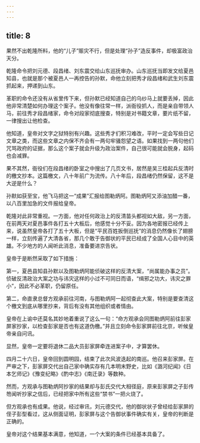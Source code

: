```yaml
---
---
---
```

title: 8
---



果然不出乾隆所料，他的“儿子”赈灾不行，但是处理“孙子”造反事件，却极富政治天分。

乾隆命令把刘元德、段昌绪、刘东震交给山东巡抚审办。山东巡抚当即发文给夏邑知县，也就是那个被夏邑人一再控告的孙默，命他立刻把秀才段昌绪和武生刘东震抓起来，押递到山东。

革职的命令还没有从省里传下来，但孙默已经知道自己的乌纱马上就要丢掉，因此他非常清楚如何办理这个案子。他没有像往常一样，派衙役抓人，而是亲自带领人马，前往秀才段昌绪家，命令对段家彻底搜查，特别是对书籍文章，要片纸不留，一律搜出让他检查。

他知道，皇帝对文字之狱特别有兴趣。这些秀才们积习难改，平时一定会写些日记文章之类，而这些文章之内保不齐会有一两句牢骚怨望之语。如果找到一两句他们咒骂政府的证据，那么这个案子就会升级为政治案件，自己很可能就会脱身，起码也会减罪。

果不其然，衙役们在段昌绪的卧室之中搜出了几页文书，居然是吴三桂起兵反清时的檄文抄本。这篇檄文，八十年前广为流传。八十年后，段昌绪仍然保留，这不是大逆是什么？

孙默如获至宝，他飞马把这一“成果”汇报给图勒炳阿。图勒炳阿又添油加醋一番，以八百里加急的文件报给皇帝。

乾隆对此非常重视。一方面，他对任何政治上的反清苗头都视如大敌，另一方面，在前两天对夏邑事件各打五十大板后，他感觉十分不妥。因为各地密报已经传上来，说虽然皇帝各打了五十大板，但是“平民百姓扳倒巡抚”的消息仍然像长了翅膀一样，立刻传遍了大清各省，那几个敢于告御状的平民已经成了全国人心目中的英雄。不少地方的人闻听此消息，准备要进京告状。

皇帝于是断然采取了如下措施：

第一，夏邑县知县孙默以及图勒炳阿能侦破这样的反清大案，“尚属能办事之员”。侦破反清政治大案之功与讳灾这样的小过不可同日而语，“缉邪之功大，讳灾之罪小”，因此不必革职，仍留原任。

第二，命直隶总督方观承前往河南，与图勒炳阿一起彻查此大案，特别是要查清这个檄文到底从哪里抄来，背后有没有其他组织或者情由。

皇帝在上谕中还莫名其妙地着重说了这么一句：“命方观承会同图勒炳阿前往彭家屏家抄家，以检查彭家是否也有这道伪檄。”并且立刻命令彭家屏前往北京，听候皇帝亲自问讯。

显然，皇帝一定要将退休二品大员彭家屏牵连进案子中，才算罢休。

四月二十六日，皇帝回到圆明园，结束了此次风波迭起的南巡。他召来彭家屏。在严审之下，彭家屏交代出自己家中确实存有几本明末野史，比如《潞河纪闻》《日本乞师记》《豫变纪略》《酌中志》《南迁录》等数种。

然而，方观承与图勒炳阿抄家的结果却与彭氏交代大相径庭，原来彭家屏之子彭传笏闻听抄家之信后，已经把家中所有这些“禁书”一把火烧了。

但方观承也有成果。他说，经过审讯，刘元德交代，他的御状状子曾经给彭家屏的侄子彭型看过，这从侧面证明，彭家屏与这个告御状事件确实有关，皇帝的判断是正确的。

皇帝对这个结果基本满意，他知道，一个大案的条件已经基本具备了。